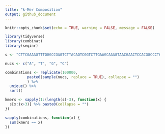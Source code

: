 ---
title: "k-Mer Composition"
output: github_document
---

```{r setup, include=FALSE}
knitr::opts_chunk$set(echo = TRUE, warning = FALSE, message = FALSE)
```

```{r}
library(tidyverse)
library(combinat)
library(seqinr)
```


```{r}
s <- "CTTCGAAAGTTTGGGCCGAGTCTTACAGTCGGTCTTGAAGCAAAGTAACGAACTCCACGGCCCTGACTACCGAACCAGTTGTGAGTACTCAACTGGGTGAGAGTGCAGTCCCTATTGAGTTTCCGAGACTCACCGGGATTTTCGATCCAGCCTCAGTCCAGTCTTGTGGCCAACTCACCAAATGACGTTGGAATATCCCTGTCTAGCTCACGCAGTACTTAGTAAGAGGTCGCTGCAGCGGGGCAAGGAGATCGGAAAATGTGCTCTATATGCGACTAAAGCTCCTAACTTACACGTAGACTTGCCCGTGTTAAAAACTCGGCTCACATGCTGTCTGCGGCTGGCTGTATACAGTATCTACCTAATACCCTTCAGTTCGCCGCACAAAAGCTGGGAGTTACCGCGGAAATCACAG" %>% strsplit(., "") %>% .[[1]]
```

```{r}
nucs <- c("A", "T", "G", "C")

combinations <- replicate(100000, 
          paste0(sample(nucs, replace = TRUE), collapse = "")
          ) %>% 
  unique() %>% 
  sort()
```

```{r}
kmers <- sapply(1:(length(s)-3), function(x) {
  s[x:(x+3)] %>% paste0(collapse = "")
})

sapply(combinations, function(x) {
  sum(kmers == x)
})
```
